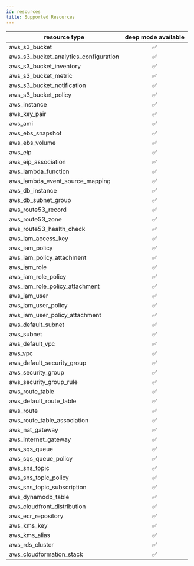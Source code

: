 ```yaml
---
id: resources
title: Supported Resources
---
```


|resource type|deep mode available|
|---|:-:|
| aws_s3_bucket | ✅ |
| aws_s3_bucket_analytics_configuration | ✅ |
| aws_s3_bucket_inventory | ✅ |
| aws_s3_bucket_metric | ✅ |
| aws_s3_bucket_notification | ✅ |
| aws_s3_bucket_policy | ✅ |
| aws_instance | ✅ |
| aws_key_pair | ✅ |
| aws_ami | ✅ |
| aws_ebs_snapshot | ✅ |
| aws_ebs_volume | ✅ |
| aws_eip | ✅ |
| aws_eip_association | ✅ |
| aws_lambda_function | ✅ |
| aws_lambda_event_source_mapping | ✅ |
| aws_db_instance | ✅ |
| aws_db_subnet_group | ✅ |
| aws_route53_record | ✅ |
| aws_route53_zone | ✅ |
| aws_route53_health_check | ✅ |
| aws_iam_access_key | ✅ |
| aws_iam_policy | ✅ |
| aws_iam_policy_attachment | ✅ |
| aws_iam_role | ✅ |
| aws_iam_role_policy | ✅ |
| aws_iam_role_policy_attachment | ✅ |
| aws_iam_user | ✅ |
| aws_iam_user_policy | ✅ |
| aws_iam_user_policy_attachment | ✅ |
| aws_default_subnet | ✅ |
| aws_subnet | ✅ |
| aws_default_vpc | ✅ |
| aws_vpc | ✅ |
| aws_default_security_group | ✅ |
| aws_security_group | ✅ |
| aws_security_group_rule | ✅ |
| aws_route_table | ✅ |
| aws_default_route_table | ✅ |
| aws_route | ✅ |
| aws_route_table_association | ✅ |
| aws_nat_gateway | ✅ |
| aws_internet_gateway | ✅ |
| aws_sqs_queue | ✅ |
| aws_sqs_queue_policy | ✅ |
| aws_sns_topic | ✅ |
| aws_sns_topic_policy | ✅ |
| aws_sns_topic_subscription | ✅ |
| aws_dynamodb_table | ✅ |
| aws_cloudfront_distribution | ✅ |
| aws_ecr_repository | ✅ |
| aws_kms_key | ✅ |
| aws_kms_alias | ✅ |
| aws_rds_cluster | ✅ |
| aws_cloudformation_stack | ✅ |
